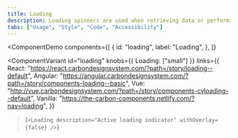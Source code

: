```yaml
---
title: Loading
description: Loading spinners are used when retrieving data or performing slow computations, and help to notify users that loading is underway.
tabs: ["Usage", "Style", "Code", "Accessibility"]
---
```


<ComponentDemo
  components={[
    {
      id: "loading",
      label: "Loading",
    },
  ]}
>
  <ComponentVariant
    id="loading"
    knobs={{ Loading: ["small"] }}
    links={{
      React:
        "https://react.carbondesignsystem.com/?path=/story/loading--default",
      Angular:
        "https://angular.carbondesignsystem.com/?path=/story/components-loading--basic",
      Vue:
        "http://vue.carbondesignsystem.com/?path=/story/components-cvloading--default",
      Vanilla: "https://the-carbon-components.netlify.com/?nav=loading",
    }}
  >{`
    <Loading
      description="Active loading indicator" withOverlay={false}
    />
  `}</ComponentVariant>
</ComponentDemo>
